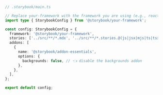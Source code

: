 ```ts
// .storybook/main.ts

// Replace your-framework with the framework you are using (e.g., react-webpack5, vue3-vite)
import type { StorybookConfig } from '@storybook/your-framework';

const config: StorybookConfig = {
  framework: '@storybook/your-framework',
  stories: ['../src/**/*.mdx', '../src/**/*.stories.@(js|jsx|mjs|ts|tsx)'],
  addons: [
    {
      name: '@storybook/addon-essentials',
      options: {
        backgrounds: false, // 👈 disable the backgrounds addon
      },
    },
  ],
};

export default config;
```
